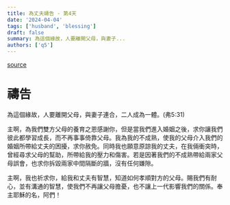```yaml
---
title: 為丈夫禱告 - 第4天
date: '2024-04-04'
tags: ['husband', 'blessing']
draft: false
summary: 為這個緣故，人要離開父母，與妻子...
authors: ['q5']
---
```


[source](https://q5help.me/faith/Prayforhusband31days.jsp)

# 禱告

為這個緣故，人要離開父母，與妻子連合，二人成為一體。(弗5:31)

主啊，為我們雙方父母的養育之恩感謝你，但是當我們進入婚姻之後，求你讓我們彼此都學習成長，而不再事事倚靠父母。我為我的不成熟，使我的父母介入我們的婚姻所帶給丈夫的困擾，求你赦免。同時我也願意原諒我的丈夫，在我倆衝突時，曾經尋求父母的幫助，所帶給我的壓力和傷害。若是因著我們的不成熟帶給兩家父母誤會，也求你拆毀兩家中間隔斷的牆，沒有任何嫌隙。

主啊，我也祈求你，給我和丈夫有智慧，知道如何孝順對方的父母。賜我們有耐心，並有溝通的智慧，使我們不再讓父母擔憂，也不讓上一代影響我們的關係。奉主耶穌的名，阿們！
